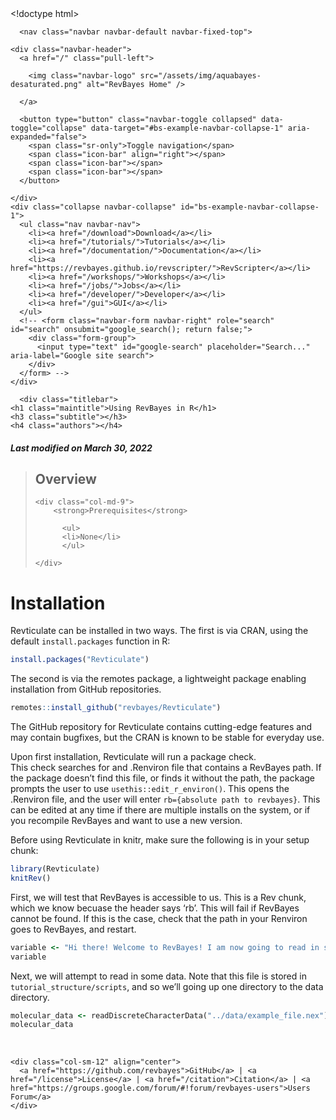 <!doctype html>
<html lang="en">
<link rel="icon" type="image/png" href="/assets/img/favicon.png" >
  <head>
    <meta charset="utf-8">
    <meta http-equiv="X-UA-Compatible" content="IE=edge">
    <meta name="viewport" content="width=device-width, initial-scale=1">
    <meta name="search-domain" value="https://revbayes.github.io/">
    <link href="https://fonts.googleapis.com/css?family=Raleway" rel="stylesheet">
    <link rel="stylesheet" href="/assets/css/syntax.css">
    <link rel="stylesheet" type="text/css" href="/assets/css/bootstrap.css" />
    <link rel="stylesheet" type="text/css" href="/assets/css/bootstrap-theme.css" />
    <link rel="stylesheet" type="text/css" href="/assets/css/main.css" />
    <title>RevBayes: Using RevBayes in R</title>
  </head>
  <body>
    <div class="container">
      <nav class="navbar navbar-default navbar-fixed-top">
  <div class="container-fluid">
    <div class="navbar-header">
      <a href="/" class="pull-left">
        
        <img class="navbar-logo" src="/assets/img/aquabayes-desaturated.png" alt="RevBayes Home" />
        
      </a>

      <button type="button" class="navbar-toggle collapsed" data-toggle="collapse" data-target="#bs-example-navbar-collapse-1" aria-expanded="false">
        <span class="sr-only">Toggle navigation</span>
        <span class="icon-bar" align="right"></span>
        <span class="icon-bar"></span>
        <span class="icon-bar"></span>
      </button>

    </div>
    <div class="collapse navbar-collapse" id="bs-example-navbar-collapse-1">
      <ul class="nav navbar-nav">
        <li><a href="/download">Download</a></li>
        <li><a href="/tutorials/">Tutorials</a></li>
        <li><a href="/documentation/">Documentation</a></li>
        <li><a href="https://revbayes.github.io/revscripter/">RevScripter</a></li>
        <li><a href="/workshops/">Workshops</a></li>
        <li><a href="/jobs/">Jobs</a></li>
        <li><a href="/developer/">Developer</a></li>
        <li><a href="/gui">GUI</a></li>
      </ul>
      <!-- <form class="navbar-form navbar-right" role="search" id="search" onsubmit="google_search(); return false;">
        <div class="form-group">
          <input type="text" id="google-search" placeholder="Search..." aria-label="Google site search">
        </div>
      </form> -->
    </div>
  </div>
</nav>

      <div class="titlebar">
	<h1 class="maintitle">Using RevBayes in R</h1>
	<h3 class="subtitle"></h3>
	<h4 class="authors"></h4>
  <h5>Last modified on March 30, 2022</h5>
</div>


<div class="sidebar no-print">
<blockquote class="overview" id="overview">
  <h2>Overview</h2>
  
  <div class="row">
    <div class="col-md-9">
        <strong>Prerequisites</strong>
        
          <ul>
          <li>None</li>
          </ul>
        
    </div>
  </div>
  
</blockquote>





</div>
# Installation

Revticulate can be installed in two ways.
The first is via CRAN, using the default `install.packages` function in R:


```r
install.packages("Revticulate")
```

The second is via the remotes package, a lightweight package enabling installation from GitHub repositories.


```r
remotes::install_github("revbayes/Revticulate")
```

 The GitHub repository for Revticulate contains cutting-edge features and may contain bugfixes, but the CRAN is known to be stable for everyday use.

Upon first installation, Revticulate will run a package check.  
This check searches for and .Renviron file that contains a RevBayes path. If the package doesn’t find this file, or finds it without the path, the package prompts the user to use `usethis::edit_r_environ()`. This opens the .Renviron file, and the user will enter `rb={absolute path to revbayes}`. This can be edited at any time if there are multiple installs on the system, or if you recompile RevBayes and want to use a new version.

Before using Revticulate in knitr, make sure the following is in your setup chunk:

```r
library(Revticulate)
knitRev()
```

First, we will test that RevBayes is accessible to us. This is a Rev chunk, which we know becuase the header says 'rb'. This will fail if RevBayes cannot be found. If this is the case, check that the path in your Renviron goes to RevBayes, and restart.

```rb
variable <- "Hi there! Welcome to RevBayes! I am now going to read in some test data."
variable
```

Next, we will attempt to read in some data. Note that this file is stored in `tutorial_structure/scripts`, and so we'll going up one directory to the data directory.

```rb
molecular_data <- readDiscreteCharacterData("../data/example_file.nex")
molecular_data
```

<ol class="bibliography"></ol>

<script type="text/javascript">
var _ol = document.querySelectorAll('ol');
for (var i = 0, elem_ol; elem_ol = _ol[i]; i++) {
	if ( elem_ol.classList == "bibliography" ) {
		var _li = elem_ol.getElementsByTagName("li");
		//for (var j = 0, elem_li; elem_li = _li[j]; j++)
		//{
		//	elem_li.innerHTML = elem_li.innerHTML.replace(/(https?:\/\/)([^\s<]+)/,"<a href=\"$1$2\">$2");
		//}
		if(_li.length > 0)
			elem_ol.outerHTML = "<h2 class='references'>References</h2><hr class='references'>"+elem_ol.outerHTML
	}
}
</script>

      <br>
<footer>
  <div class="container">
  <div class="row">
    <div class="col-sm-12" align="center">
      <a href="https://github.com/revbayes">GitHub</a> | <a href="/license">License</a> | <a href="/citation">Citation</a> | <a href="https://groups.google.com/forum/#!forum/revbayes-users">Users Forum</a>
    </div>
  </div>
  <br>
  </div>
</footer>

    </div>
    <script src="/assets/js/vendor/jquery.min.js"></script>
<script src="/assets/js/vendor/FileSaver.min.js"></script>
<script src="/assets/js/vendor/jszip.min.js"></script>
<script src="/assets/js/vendor/bootstrap.min.js"></script>

<script type="text/javascript">
// Add default language
$(":not(code).highlighter-rouge").each(function() {
  
  if( this.classList == "highlighter-rouge") {
    this.classList = "Rev highlighter-rouge";
  }
  
});
// $("code.highlighter-rouge").each(function() {
//   
//   if( this.classList == "highlighter-rouge") {
//       this.classList = "Rev highlighter-rouge";
//   }
//   
// });
</script>
<script type="text/javascript"
    src="https://cdnjs.cloudflare.com/ajax/libs/mathjax/2.7.1/MathJax.js?config=TeX-AMS-MML_HTMLorMML">
    MathJax.Hub.Config({
    tex2jax: {
      inlineMath: [['$','$'], ['\\(','\\)']],
      processEscapes: true
    }
    });
    MathJax.Hub.Queue(function () {
      $(".aside").each(function() {
          $("div .MathJax", this).hide();
      });
    });
</script>
<script src="/assets/js/base.js"></script>

  </body>
</html>
